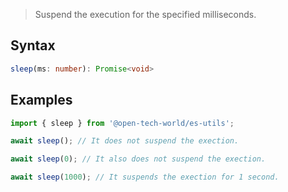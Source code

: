 > Suspend the execution for the specified milliseconds.

## Syntax

```ts
sleep(ms: number): Promise<void>
```

## Examples

```ts
import { sleep } from '@open-tech-world/es-utils';

await sleep(); // It does not suspend the exection.

await sleep(0); // It also does not suspend the exection.

await sleep(1000); // It suspends the exection for 1 second.
```
